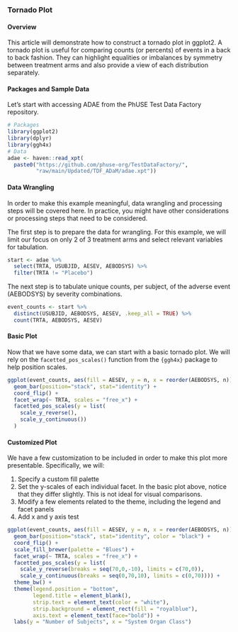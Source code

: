 ### Tornado Plot
#### Overview
This article will demonstrate how to construct a tornado plot in ggplot2. A tornado plot is useful for comparing counts (or percents) of events in a back to back fashion. They can highlight equalities or imbalances by symmetry between treatment arms and also provide a view of each distribution separately.

#### Packages and Sample Data
Let's start with accessing ADAE from the PhUSE Test Data Factory repository.

```r
# Packages
library(ggplot2)
library(dplyr)
library(ggh4x)
# Data
adae <- haven::read_xpt(
  paste0("https://github.com/phuse-org/TestDataFactory/",
         "raw/main/Updated/TDF_ADaM/adae.xpt"))
```

#### Data Wrangling
In order to make this example meaningful, data wrangling and processing steps will be covered here. In practice, you might have other considerations or processing steps that need to be considered.

The first step is to prepare the data for wrangling. For this example, we will limit our focus on only 2 of 3 treatment arms and select relevant variables for tabulation.
```r
start <- adae %>%
  select(TRTA, USUBJID, AESEV, AEBODSYS) %>%
  filter(TRTA != "Placebo")
```

The next step is to tabulate unique counts, per subject, of the adverse event (AEBODSYS) by severity combinations.
```r
event_counts <- start %>%
  distinct(USUBJID, AEBODSYS, AESEV, .keep_all = TRUE) %>%
  count(TRTA, AEBODSYS, AESEV)
```

#### Basic Plot
Now that we have some data, we can start with a basic tornado plot. We will rely on the `facetted_pos_scales()` function from the `{ggh4x}` package to help position scales.
```r
ggplot(event_counts, aes(fill = AESEV, y = n, x = reorder(AEBODSYS, n))) +
  geom_bar(position="stack", stat="identity") +
  coord_flip() +
  facet_wrap(~ TRTA, scales = "free_x") +
  facetted_pos_scales(y = list(
    scale_y_reverse(),
    scale_y_continuous())
  )
```

#### Customized Plot
We have a few customization to be included in order to make this plot more presentable. Specifically, we will:

1. Specify a custom fill palette
2. Set the y-scales of each individual facet. In the basic plot above, notice that they differ slightly. This is not ideal for visual comparisons.
3. Modify a few elements related to the theme, including the legend and facet panels
4. Add x and y axis test

```r
ggplot(event_counts, aes(fill = AESEV, y = n, x = reorder(AEBODSYS, n))) +
  geom_bar(position="stack", stat="identity", color = "black") +
  coord_flip() +
  scale_fill_brewer(palette = "Blues") +
  facet_wrap(~ TRTA, scales = "free_x") + 
  facetted_pos_scales(y = list(
    scale_y_reverse(breaks = seq(70,0,-10), limits = c(70,0)),
    scale_y_continuous(breaks = seq(0,70,10), limits = c(0,70)))) +
  theme_bw() + 
  theme(legend.position = "bottom",
        legend.title = element_blank(),
        strip.text = element_text(color = "white"),
        strip.background = element_rect(fill = "royalblue"),
        axis.text = element_text(face="bold")) +
  labs(y = "Number of Subjects", x = "System Organ Class")
```